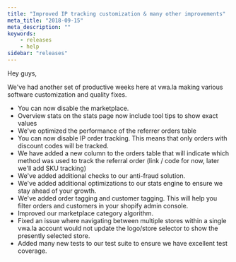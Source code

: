 ```yaml
---
title: "Improved IP tracking customization & many other improvements"
meta_title: "2018-09-15"
meta_description: ""
keywords:
    - releases
    - help
sidebar: "releases"
---
```


Hey guys,

We've had another set of productive weeks here at vwa.la making various software customization and quality fixes.

* You can now disable the marketplace.
* Overview stats on the stats page now include tool tips to show exact values
* We've optimized the performance of the referrer orders table
* You can now disable IP order tracking. This means that only orders with discount codes will be tracked.
* We have added a new column to the orders table that will indicate which method was used to track the referral order (link / code for now, later we'll add SKU tracking)
* We've added additional checks to our anti-fraud solution.
* We've added additional optimizations to our stats engine to ensure we stay ahead of your growth. 
* We've added order tagging and customer tagging. This will help you filter orders and customers in your shopify admin console.
* Improved our marketplace category algorithm.
* Fixed an issue where navigating between multiple stores within a single vwa.la account would not update the logo/store selector to show the presently selected store.
* Added many new tests to our test suite to ensure we have excellent test coverage.